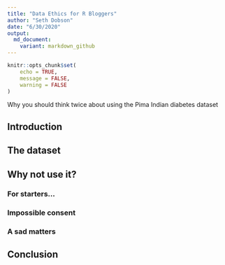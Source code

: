 ```yaml
---
title: "Data Ethics for R Bloggers"
author: "Seth Dobson"
date: "6/30/2020"
output: 
  md_document: 
    variant: markdown_github
---
```


```r
knitr::opts_chunk$set(
	echo = TRUE,
	message = FALSE,
	warning = FALSE
)
```

Why you should think twice about using the Pima Indian diabetes dataset

## Introduction

## The dataset

## Why not use it?

### For starters...

### Impossible consent

### A sad matters

## Conclusion